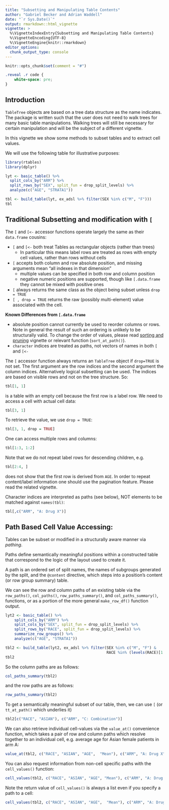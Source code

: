 ```yaml
---
title: "Subsetting and Manipulating Table Contents"
author: "Gabriel Becker and Adrian Waddell"
date: "`r Sys.Date()`"
output: rmarkdown::html_vignette
vignette: >
  %\VignetteIndexEntry{Subsetting and Manipulating Table Contents}
  %\VignetteEncoding{UTF-8}
  %\VignetteEngine{knitr::rmarkdown}
editor_options: 
  chunk_output_type: console
---
```



```r
knitr::opts_chunk$set(comment = "#")
```

```css
.reveal .r code {
    white-space: pre;
}
```

## Introduction

`TableTree` objects are based on a tree data structure as the name indicates. The package is written such that the user
does not need to walk trees for many basic table manipulations. Walking trees will still be necessary for certain
manipulation and will be the subject of a different vignette.

In this vignette we show some methods to subset tables and to extract cell values.

We will use the following table for illustrative purposes:

```r
library(rtables)
library(dplyr)

lyt <- basic_table() %>%
  split_cols_by("ARM") %>%
  split_rows_by("SEX", split_fun = drop_split_levels) %>%
  analyze(c("AGE", "STRATA1"))

tbl <- build_table(lyt, ex_adsl %>% filter(SEX %in% c("M", "F")))
tbl
```

## Traditional Subsetting and modification with `[`

The `[` and `[<-` accessor functions operate largely the same as their `data.frame` cousins:

 - `[` and `[<-` both treat Tables as rectangular objects (rather than trees)
   - In particular this means label rows are treated as rows with empty cell values, rather than rows without cells
 - `[` accepts both column and row absolute position, and missing arguments mean "all indexes in that dimension"
   - multiple values can be specified in both row and column position
   - negative numeric positions are supported, though like `[.data.frame` they cannot be mixed with positive ones
 - `[` always returns the same class as the object being subset unless `drop = TRUE`
 - `[ , drop = TRUE` returns the raw (possibly multi-element) value associated with the cell.
 

**Known Differences from `[.data.frame`**

- absolute position cannot currently be used to reorder columns or rows. Note in general the result of such an ordering is unlikely to be structurally valid. To change the order of 
values, please read [sorting and pruning](https://roche.github.io/rtables/main/articles/sorting_pruning.html) vignette or relevant function (`sort_at_path()`).
- `character` indices are treated as paths, not vectors of names in both `[` and `[<-`

The `[` accessor function always returns an `TableTree` object if `drop=TRUE` is not set. The first argument are the row indices and the second argument the column indices. Alternatively logical subsetting can be used. The indices are based on visible rows and not on the tree structure. So:

```r
tbl[1, 1]
```

is a table with an empty cell  because the first row is a label row. We need to access a cell with actual cell data:

```r
tbl[3, 1]
```

To retrieve the value,  we use `drop = TRUE`:

```r
tbl[3, 1, drop = TRUE]
```


One can access multiple rows and columns:

```r
tbl[1:3, 1:2]
```


Note that we do not repeat label rows for descending children, e.g.

```r
tbl[2:4, ]
```

does not show that the first row is derived from `AGE`. In order to repeat content/label information one should use the pagination feature. Please read the related vignette.

Character indices are interpreted as paths (see below), NOT elements to be matched against `names(tbl)`:

```r
tbl[,c("ARM", "A: Drug X")]
```



## Path Based Cell Value Accessing:
Tables can be subset or modified in a structurally aware manner via *pathing*. 

Paths define semantically meaningful positions within a constructed table that correspond to the logic of the layout
used to create it.

A path is an ordered set of split names, the names of subgroups generated by the split, and the `@content` directive, which steps into a position's content (or row group summary) table.

We can see the row and column paths of an existing table via the `row_paths()`, `col_paths()`, `row_paths_summary()`, and `col_paths_summary()`, functions, or as a portion of the more general `make_row_df()` function output.


```r
lyt2 <- basic_table() %>%
    split_cols_by("ARM") %>%
    split_cols_by("SEX", split_fun = drop_split_levels) %>%
    split_rows_by("RACE", split_fun = drop_split_levels) %>%
    summarize_row_groups() %>%
    analyze(c("AGE", "STRATA1")) 

tbl2 <- build_table(lyt2, ex_adsl %>% filter(SEX %in% c("M", "F") &
                                             RACE %in% (levels(RACE)[1:3])))
tbl2
```

So the column paths are as follows:

```r
col_paths_summary(tbl2)
```

and the row paths are as follows:

```r
row_paths_summary(tbl2)
```

To get a semantically meaningful subset of our table, then, we can use `[` (or `tt_at_path()` which underlies it)

```r

tbl2[c("RACE", "ASIAN"), c("ARM", "C: Combination")]
```

We can also retrieve individual cell-values via the `value_at()` convenience function, which takes a pair of row and column paths which resolve together to an individual cell, e.g. average age for Asian female patients in arm A:

```r
value_at(tbl2, c("RACE", "ASIAN", "AGE",  "Mean"), c("ARM", "A: Drug X", "SEX", "F"))
```

You can also request information from non-cell specific paths with the `cell_values()` function:

```r
cell_values(tbl2, c("RACE", "ASIAN", "AGE", "Mean"), c("ARM", "A: Drug X"))
```

Note the return value of `cell_values()` is always a list even if you specify a path to a cell:

```r
cell_values(tbl2, c("RACE", "ASIAN", "AGE",  "Mean"), c("ARM", "A: Drug X", "SEX", "F"))
```
